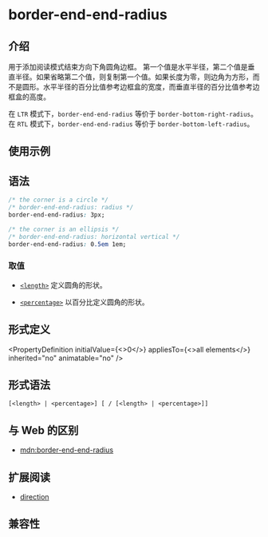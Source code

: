 # border-end-end-radius

## 介绍

用于添加阅读模式结束方向下角圆角边框。
第一个值是水平半径，第二个值是垂直半径。如果省略第二个值，则复制第一个值。如果长度为零，则边角为方形，而不是圆形。水平半径的百分比值参考边框盒的宽度，而垂直半径的百分比值参考边框盒的高度。

在 `LTR` 模式下，`border-end-end-radius` 等价于 `border-bottom-right-radius`。
在 `RTL` 模式下，`border-end-end-radius` 等价于 `border-bottom-left-radius`。

## 使用示例


<Go
  example="css-api"
  defaultFile="src/border-end-end-radius/App.tsx"
  img="/assets/doc/css/border-end-end-radius.jpg"
  defaultEntryFile="dist/border-end-end-radius.lynx.bundle"
  entry="src/border-end-end-radius"
/>

## 语法

```css
/* the corner is a circle */
/* border-end-end-radius: radius */
border-end-end-radius: 3px;

/* the corner is an ellipsis */
/* border-end-end-radius: horizontal vertical */
border-end-end-radius: 0.5em 1em;
```

### 取值

- [`<length>`](api/css/data-type/length.mdx)
  定义圆角的形状。

- [`<percentage>`](api/css/data-type/percentage.mdx)
  以百分比定义圆角的形状。

## 形式定义


<PropertyDefinition
  initialValue={<>0</>}
  appliesTo={<>all elements</>}
  inherited="no"
  animatable="no"
/>

## 形式语法

```
[<length> | <percentage>] [ / [<length> | <percentage>]]
```

## 与 Web 的区别

- [mdn:border-end-end-radius](https://developer.mozilla.org/en-US/docs/Web/CSS/border-end-end-radius)

## 扩展阅读

- [direction](/api/css/properties/direction)

## 兼容性


<LegacyCompatTable metadata="css/properties/border-end-end-radius" />

